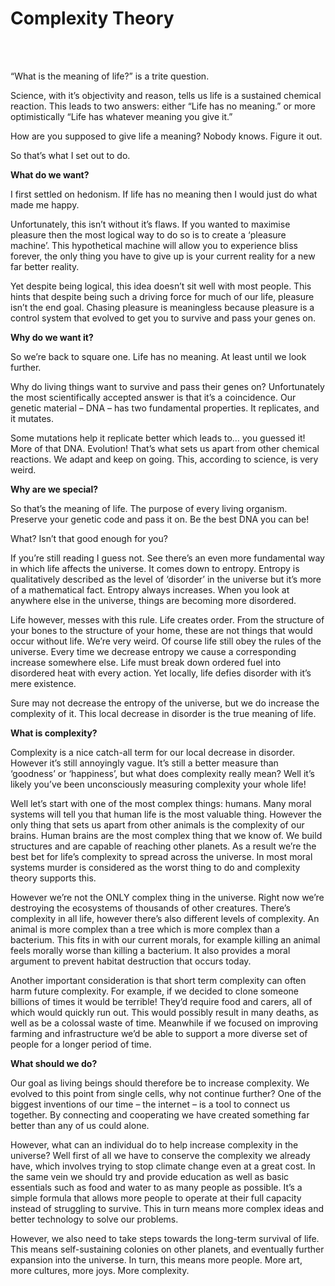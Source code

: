 # Complexity Theory
<br/><br/>

“What is the meaning of life?” is a trite question.


Science, with it’s objectivity and reason, tells us life is a sustained chemical reaction. This leads to two answers: either “Life has no meaning.” or more optimistically “Life has whatever meaning you give it.”
<br/>

How are you supposed to give life a meaning? Nobody knows. Figure it out.
<br/>

So that’s what I set out to do.
<br/>


**What do we want?**

I first settled on hedonism. If life has no meaning then I would just do what made me happy.
<br/>

Unfortunately, this isn’t without it’s flaws. If you wanted to maximise pleasure then the most logical way to do so is to create a ‘pleasure machine’.  This hypothetical machine will allow you to experience bliss forever, the only thing you have to give up is your current reality for a new far better reality.
<br/>

Yet despite being logical, this idea doesn’t sit well with most people. This hints that despite being such a driving force for much of our life, pleasure isn’t the end goal. Chasing pleasure is meaningless because pleasure is a control system that evolved to get you to survive and pass your genes on.
<br/>

**Why do we want it?**

So we’re back to square one. Life has no meaning. At least until we look further.
<br/>

Why do living things want to survive and pass their genes on? Unfortunately the most scientifically accepted answer is that it’s a coincidence. Our genetic material – DNA – has two fundamental properties. It replicates, and it mutates.
<br/>

Some mutations help it replicate better which leads to… you guessed it! More of that DNA. Evolution! That’s what sets us apart from other chemical reactions. We adapt and keep on going. This, according to science, is very weird.
<br/>

**Why are we special?**

So that’s the meaning of life. The purpose of every living organism. Preserve your genetic code and pass it on. Be the best DNA you can be!
<br/>

What? Isn’t that good enough for you?
<br/>

If you’re still reading I guess not. See there’s an even more fundamental way in which life affects the universe. It comes down to entropy. Entropy is qualitatively described as the level of ‘disorder’ in the universe but it’s more of a mathematical fact. Entropy always increases. When you look at anywhere else in the universe, things are becoming more disordered.
<br/>

Life however, messes with this rule. Life creates order. From the structure of your bones to the structure of your home, these are not things that would occur without life. We’re very weird.
Of course life still obey the rules of the universe. Every time we decrease entropy we cause a corresponding increase somewhere else. Life must break down ordered fuel into disordered heat with every action. Yet locally, life defies disorder with it’s mere existence.
<br/>

Sure may not decrease the entropy of the universe, but we do increase the complexity of it. This local decrease in disorder is the true meaning of life.
<br/>

**What is complexity?**

Complexity is a nice catch-all term for our local decrease in disorder. However it’s still annoyingly vague. It’s still a better measure than ‘goodness’ or ‘happiness’, but what does complexity really mean? Well it’s likely you’ve been unconsciously measuring complexity your whole life! 
<br/>

Well let’s start with one of the most complex things: humans. Many moral systems will tell you that human life is the most valuable thing. However the only thing that sets us apart from other animals is the complexity of our brains. Human brains are the most complex thing that we know of. We build structures and are capable of reaching other planets. As a result we’re the best bet for life’s complexity to spread across the universe. In most moral systems murder is considered as the worst thing to do and complexity theory supports this.
<br/>

However we’re not the ONLY complex thing in the universe. Right now we’re destroying the ecosystems of thousands of other creatures. There’s complexity in all life, however there’s also different levels of complexity. An animal is more complex than a tree which is more complex than a bacterium. This fits in with our current morals, for example killing an animal feels morally worse than killing a bacterium. It also provides a moral argument to prevent habitat destruction that occurs today.
<br/>

Another important consideration is that short term complexity can often harm future complexity. For example, if we decided to clone someone billions of times it would be terrible! They’d require food and carers, all of which would quickly run out. This would possibly result in many deaths, as well as be a colossal waste of time. Meanwhile if we focused on improving farming and infrastructure we’d be able to support a more diverse set of people for a longer period of time.
<br/>

**What should we do?**

Our goal as living beings should therefore be to increase complexity. We evolved to this point from single cells, why not continue further? One of the biggest inventions of our time – the internet – is a tool to connect us together. By connecting and cooperating we have created something far better than any of us could alone.
<br/>

However, what can an individual do to help increase complexity in the universe? Well first of all we have to conserve the complexity we already have, which involves trying to stop climate change even at a great cost. In the same vein we should try and provide education as well as basic essentials  such as food and water to as many people as possible. It’s a simple formula that allows more people to operate at their full capacity instead of struggling to survive. This in turn means more complex ideas and better technology to solve our problems.
<br/>

However, we also need to take steps towards the long-term survival of life. This means self-sustaining colonies on other planets, and eventually further expansion into the universe. In turn, this means more people. More art, more cultures, more joys. More complexity.
